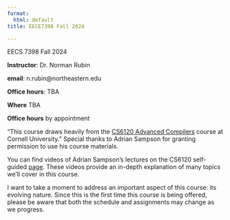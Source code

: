 ```yaml
---
format:
  html: default
title: EECE7398 Fall 2024

---
```


EECS 7398 Fall 2024

**Instructor**: Dr. Norman Rubin

**email**: n.rubin@northeastern.edu

:::{.callout-warning}
**Office hours**: TBA

**Where** TBA

**Office hours** by appointment 
:::
"This course draws heavily from the [CS6120 Advanced Compilers](https://www.cs.cornell.edu/courses/cs6120/2023fa/) course at Cornell University."
Special thanks to Adrian Sampson for granting permission to use his course materials.


You can find videos of Adrian Sampson's lectures on the CS6120 self-guided [page](https://www.cs.cornell.edu/courses/cs6120/2023fa/self-guided/). These videos provide an in-depth explanation of many topics we'll cover in this course.


I want to take a moment to address an important aspect of this course: its evolving nature. Since this is the first time this course is being offered, please be aware that both the schedule and assignments may change as we progress. 
 

    

